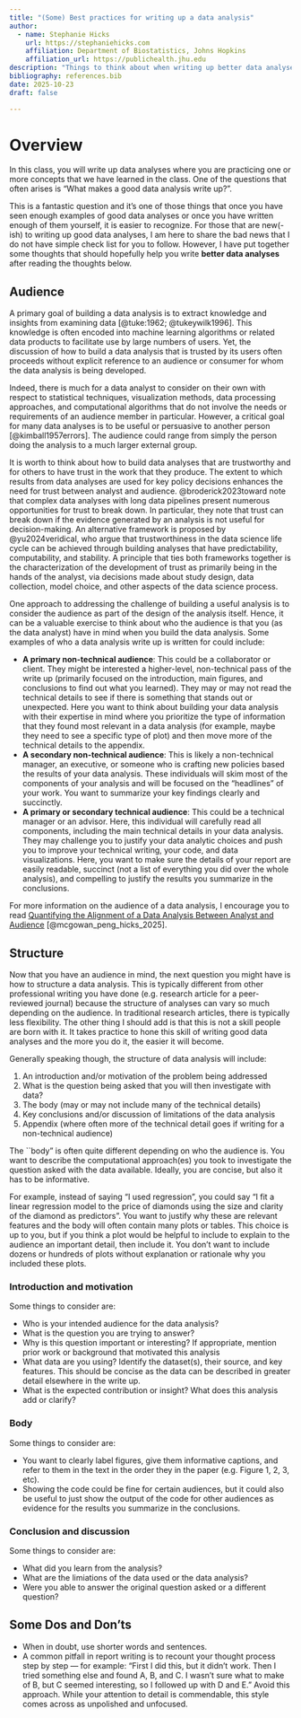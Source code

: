 ```yaml
---
title: "(Some) Best practices for writing up a data analysis"
author: 
  - name: Stephanie Hicks
    url: https://stephaniehicks.com
    affiliation: Department of Biostatistics, Johns Hopkins
    affiliation_url: https://publichealth.jhu.edu
description: "Things to think about when writing up better data analyses"
bibliography: references.bib
date: 2025-10-23
draft: false

---
```


# Overview

In this class, you will write up data analyses where you are practicing one 
or more concepts that we have learned in the class. One of the questions that 
often arises is "What makes a good data analysis write up?". 

This is a fantastic question and it's one of those things that once you have 
seen enough examples of good data analyses or once you have written enough of 
them yourself, it is easier to recognize. For those that are new(-ish) to 
writing up good data analyses, I am here to share the bad news that I do not 
have simple check list for you to follow. However, I have put together some 
thoughts that should hopefully help you write **better data analyses** after 
reading the thoughts below. 

## Audience

A primary goal of building a data analysis is to extract knowledge and insights from examining data [@tuke:1962; @tukeywilk1996]. This knowledge is often encoded into machine learning algorithms or related data products to facilitate use by large numbers of users. Yet, the discussion of how to build a data analysis that is trusted by its users often proceeds without explicit reference to an audience or consumer for whom the data analysis is being developed. 

Indeed, there is much for a data analyst to consider on their own with respect 
to statistical techniques, visualization methods, data processing approaches, 
and computational algorithms that do not involve the needs or requirements of 
an audience member in particular. However, a critical goal for many data 
analyses is to be useful or persuasive to another person [@kimball1957errors]. 
The audience could range from simply the person doing the analysis to a much 
larger external group.

It is worth to think about how to build data analyses that are trustworthy and for others to have trust in the work that they produce. The extent to which results from data analyses are used for key policy decisions enhances the need for trust between analyst and audience. @broderick2023toward note that complex data analyses with long data pipelines present numerous opportunities for trust to break down. In particular, they note that trust can break down if the evidence generated by an analysis is not useful for decision-making. An alternative framework is proposed by @yu2024veridical, who argue that trustworthiness in the data science life cycle can be achieved through building analyses that have predictability, computability, and stability. A principle that ties both frameworks together is the characterization of the development of trust as primarily being in the hands of the analyst, via decisions made about study design, data collection, model choice, and other aspects of the data science process. 

One approach to addressing the challenge of building a useful analysis is to consider the audience as part of the design of the analysis itself. Hence, it can be a valuable exercise to think about who the audience is that you (as the data analyst) have in mind when you build the data analysis. Some examples of who a data analysis write up is written for could include: 

- **A primary non-technical audience**: This could be a collaborator or client. They might be interested a higher-level, non-technical pass of the write up (primarily  focused on the introduction, main figures, and conclusions to find out what you learned). They may or may not read the technical details to see if there is something that stands out or unexpected. Here you want to think about building your data analysis with their expertise in mind where you prioritize the type of information that they found most relevant in a data analysis (for example, maybe they need to see a specific type of plot) and then move more of the technical details to the appendix. 
- **A secondary non-technical audience**: This is likely a non-technical manager, an executive, or someone who is crafting new policies based the results of your data analysis. These individuals will skim most of the components of your analysis and will be focused on the "headlines" of your work. You want to summarize your key findings clearly and succinctly. 
- **A primary or secondary technical audience**: This could be a technical manager or an advisor. Here, this individual will carefully read all components, including the main technical details in your data analysis. They may challenge you to justify your data analytic choices and push you to improve your technical writing, your code, and data visualizations. Here, you want to make sure the details of your report are easily readable, succinct (not a list of everything you did over the whole analysis), and compelling to justify the results you summarize in the conclusions.


::: {.callout-note}

For more information on the audience of a data analysis, I encourage you to 
read [Quantifying the Alignment of a Data Analysis Between Analyst and Audience](https://doi.org/10.6339/25-JDS1189) [@mcgowan_peng_hicks_2025]. 

:::


## Structure 

Now that you have an audience in mind, the next question you might have is how 
to structure a data analysis. This is typically different from other 
professional writing you have done (e.g. research article for a peer-reviewed 
journal) because the structure of analyses can vary so much depending on the 
audience. In traditional research articles, there is typically less flexibility. 
The other thing I should add is that this is not a skill people are born with it. 
It takes practice to hone this skill of writing good data analyses and the more
you do it, the easier it will become. 

Generally speaking though, the structure of data analysis will include: 

1. An introduction and/or motivation of the problem being addressed
2. What is the question being asked that you will then investigate with data?
3. The body (may or may not include many of the technical details)
4. Key conclusions and/or discussion of limitations  of the data analysis
5. Appendix (where often more of the technical detail goes if writing for a non-technical audience)

The ``body" is often quite different depending on who the audience is. You want
to describe the computational approach(es) you took to investigate the question 
asked with the data available. Ideally, you are concise, but also it has to be informative. 

For example, instead of saying "I used regression", you could say "I fit a linear regression model to the price of diamonds using the size and clarity of the diamond as predictors". 
You want to justify why these are relevant features and the body will often contain 
many plots or tables. This choice is up to you, but if you think a plot would be 
helpful to include to explain to the audience an important detail, then include it. 
You don't want to include dozens or hundreds of plots without explanation or 
rationale why you included these plots. 

### Introduction and motivation

Some things to consider are: 

- Who is your intended audience for the data analysis? 
- What is the question you are trying to answer? 
- Why is this question important or interesting? If appropriate, mention prior work or background that motivated this analysis
- What data are you using? Identify the dataset(s), their source, and key features. This should be concise as the data can be described in greater detail elsewhere in the write up. 
- What is the expected contribution or insight? What does this analysis add or clarify?

### Body

Some things to consider are: 

- You want to clearly label figures, give them informative 
captions, and refer to them in the text in the order they in the paper 
(e.g. Figure 1, 2, 3, etc). 
- Showing the code could be fine for certain audiences, but it could also be useful to just show the output of the code for other audiences as evidence for the results you summarize in the conclusions. 

### Conclusion and discussion

Some things to consider are: 

- What did you learn from the analysis? 
- What are the limiations of the data used or the data analysis? 
- Were you able to answer the original question asked or a different question? 

## Some Dos and Don'ts

- When in doubt, use shorter words and sentences.
- A common pitfall in report writing is to recount your thought process step by step — for example: "First I did this, but it didn’t work. Then I tried something else and found A, B, and C. I wasn’t sure what to make of B, but C seemed interesting, so I followed up with D and E.” Avoid this approach. While your attention to detail is commendable, this style comes across as unpolished and unfocused. 

